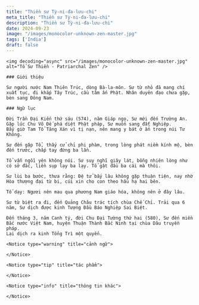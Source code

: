 ```yaml
---
title: "Thiền sư Tỳ-ni-đa-lưu-chi"
meta_title: "Thiền sư Tỳ-ni-đa-lưu-chi"
description: "Thiền sư Tỳ-ni-đa-lưu-chi"
date: 2024-09-23
image: "/images/monocolor-unknown-zen-master.jpg"
tags: ['India']
draft: false
---
```


<div className="grid xl:grid-cols-8 lg:grid-cols-8 md:grid-cols-2 sm:grid-cols-2 xs:grid-cols-1 gap-8 bg-body dark:bg-darkmode-body">

  <div className="lg:col-span-3 md:col-span-1">

    <img decoding="async" src="/images/monocolor-unknown-zen-master.jpg" alt="Tổ Sư Thiền - Patriarchal Zen" />

    ### Giới thiệu

    Sư người nước Nam Thiên Trúc, dòng Bà-la-môn. Sư từ nhỏ đã mang chí xuất tục, đi khắp Tây Trúc, cầu tâm ấn Phật. Nhân duyên đạo chưa gặp, bèn sang Ðông Nam.

  </div>

  <div className="lg:col-span-5 md:col-span-1">

    ### Ngữ lục

    Ðời Trần Ðại Kiến thứ sáu (574), năm Giáp ngọ, Sư mới đến Trường An. Gặp lúc Chu Võ Ðế phá diệt Phật pháp, Sư muốn sang đất Nghiệp.
    Bấy giờ Tam Tổ Tăng Xán vì tị nạn, nên mang y bát ở ẩn trong núi Tư Không.

    Sư đến gặp Tổ, thấy cử chỉ phi phàm, trong lòng phát niềm kính mộ, bèn đến trước, chấp tay đứng ba lần.

    Tổ vẫn ngồi yên không nói. Sư suy nghĩ giây lát, bỗng nhiên lòng như có sở đắc, liền sụp lạy ba lạy. Tổ gật đầu ba cái mà thôi.

    Sư lùi ba bước, thưa rằng: Ðệ tử bấy lâu không gặp thuận tiện, nay nhờ Hòa thượng đại từ bi, cúi xin cho con theo hầu hạ hai bên.

    Tổ dạy: Ngươi nên mau qua phương Nam giáo hóa, không nên ở đây lâu.

    Sư từ biệt ra đi, đến Quảng Châu trác tích chùa Chế Chỉ. Trải qua 6 năm, Sư dịch được kinh Tượng Đầu Báo Nghiệp Sai Biệt.

    Ðến tháng 3, năm Canh tý, đời Chu Ðại Tường thứ hai (580), Sư đến miền Bắc nước Việt Nam, huyện Thuận Thành Bắc Ninh tại chùa Dâu truyền pháp.
    Lại dịch ra kinh Tổng Trì một quyển.

    <Notice type="warning" title="cảnh ngữ">

    </Notice>

    <Notice type="tip" title="tác phẩm">

    </Notice>

    <Notice type="info" title="thông tin khác">

    </Notice>

  </div>

</div>
